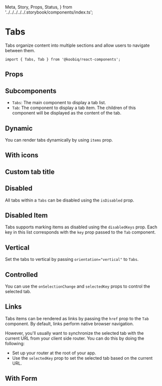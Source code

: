   Meta,
  Story,
  Props,
  Status,
} from '../../../../../.storybook/components/index.ts';


<Meta of={Stories} />

# Tabs

<Status variant="experimental" />

Tabs organize content into multiple sections and allow users to navigate between them.

```tsx
import { Tabs, Tab } from '@koobiq/react-components';
```

<Story of={Stories.Base} />

## Props

<Props />

## Subcomponents

- `Tabs`: The main component to display a tab list.
- `Tab`: The component to display a tab item. The children of this component will be displayed as the content of the tab.

## Dynamic

You can render tabs dynamically by using `items` prop.

<Story of={Stories.Dynamic} />

## With icons

<Story of={Stories.WithIcons} />

## Custom tab title

<Story of={Stories.CustomTabTitle} />

## Disabled

All tabs within a `Tabs` can be disabled using the `isDisabled` prop.

<Story of={Stories.Disabled} />

## Disabled Item

Tabs supports marking items as disabled using the `disabledKeys` prop.
Each key in this list corresponds with the `key` prop passed to the `Tab` component.

<Story of={Stories.DisabledItem} />

## Vertical

Set the tabs to vertical by passing `orientation="vertical"` to `Tabs`.

<Story of={Stories.Vertical} />

## Controlled

You can use the `onSelectionChange` and `selectedKey` props to control the selected tab.

<Story of={Stories.Controlled} />

## Links

Tabs items can be rendered as links by passing the `href` prop to the `Tab` component.
By default, links perform native browser navigation.

However, you'll usually want to synchronize the selected tab with the current
URL from your client side router. You can do this by doing the following:

- Set up your router at the root of your app.
- Use the `selectedKey` prop to set the selected tab based on the current URL.

## With Form

<Story of={Stories.WithForm} />
